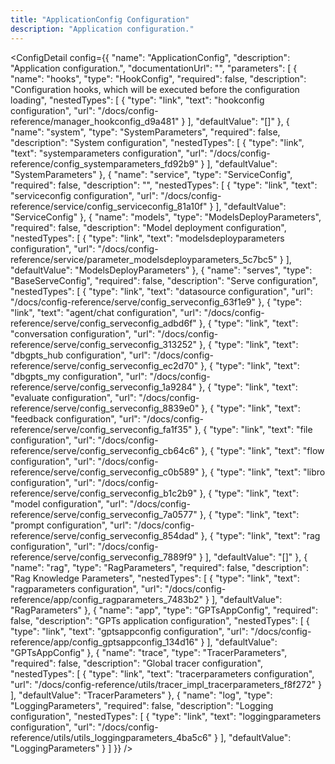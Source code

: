 ```yaml
---
title: "ApplicationConfig Configuration"
description: "Application configuration."
---
```



<ConfigDetail config={{
  "name": "ApplicationConfig",
  "description": "Application configuration.",
  "documentationUrl": "",
  "parameters": [
    {
      "name": "hooks",
      "type": "HookConfig",
      "required": false,
      "description": "Configuration hooks, which will be executed before the configuration loading",
      "nestedTypes": [
        {
          "type": "link",
          "text": "hookconfig configuration",
          "url": "/docs/config-reference/manager_hookconfig_d9a481"
        }
      ],
      "defaultValue": "[]"
    },
    {
      "name": "system",
      "type": "SystemParameters",
      "required": false,
      "description": "System configuration",
      "nestedTypes": [
        {
          "type": "link",
          "text": "systemparameters configuration",
          "url": "/docs/config-reference/config_systemparameters_fd92b9"
        }
      ],
      "defaultValue": "SystemParameters"
    },
    {
      "name": "service",
      "type": "ServiceConfig",
      "required": false,
      "description": "",
      "nestedTypes": [
        {
          "type": "link",
          "text": "serviceconfig configuration",
          "url": "/docs/config-reference/service/config_serviceconfig_81a10f"
        }
      ],
      "defaultValue": "ServiceConfig"
    },
    {
      "name": "models",
      "type": "ModelsDeployParameters",
      "required": false,
      "description": "Model deployment configuration",
      "nestedTypes": [
        {
          "type": "link",
          "text": "modelsdeployparameters configuration",
          "url": "/docs/config-reference/service/parameter_modelsdeployparameters_5c7bc5"
        }
      ],
      "defaultValue": "ModelsDeployParameters"
    },
    {
      "name": "serves",
      "type": "BaseServeConfig",
      "required": false,
      "description": "Serve configuration",
      "nestedTypes": [
        {
          "type": "link",
          "text": "datasource configuration",
          "url": "/docs/config-reference/serve/config_serveconfig_63f1e9"
        },
        {
          "type": "link",
          "text": "agent/chat configuration",
          "url": "/docs/config-reference/serve/config_serveconfig_adbd6f"
        },
        {
          "type": "link",
          "text": "conversation configuration",
          "url": "/docs/config-reference/serve/config_serveconfig_313252"
        },
        {
          "type": "link",
          "text": "dbgpts_hub configuration",
          "url": "/docs/config-reference/serve/config_serveconfig_ec2d70"
        },
        {
          "type": "link",
          "text": "dbgpts_my configuration",
          "url": "/docs/config-reference/serve/config_serveconfig_1a9284"
        },
        {
          "type": "link",
          "text": "evaluate configuration",
          "url": "/docs/config-reference/serve/config_serveconfig_8839e0"
        },
        {
          "type": "link",
          "text": "feedback configuration",
          "url": "/docs/config-reference/serve/config_serveconfig_fa1f35"
        },
        {
          "type": "link",
          "text": "file configuration",
          "url": "/docs/config-reference/serve/config_serveconfig_cb64c6"
        },
        {
          "type": "link",
          "text": "flow configuration",
          "url": "/docs/config-reference/serve/config_serveconfig_c0b589"
        },
        {
          "type": "link",
          "text": "libro configuration",
          "url": "/docs/config-reference/serve/config_serveconfig_b1c2b9"
        },
        {
          "type": "link",
          "text": "model configuration",
          "url": "/docs/config-reference/serve/config_serveconfig_7a0577"
        },
        {
          "type": "link",
          "text": "prompt configuration",
          "url": "/docs/config-reference/serve/config_serveconfig_854dad"
        },
        {
          "type": "link",
          "text": "rag configuration",
          "url": "/docs/config-reference/serve/config_serveconfig_7889f9"
        }
      ],
      "defaultValue": "[]"
    },
    {
      "name": "rag",
      "type": "RagParameters",
      "required": false,
      "description": "Rag Knowledge Parameters",
      "nestedTypes": [
        {
          "type": "link",
          "text": "ragparameters configuration",
          "url": "/docs/config-reference/app/config_ragparameters_7483b2"
        }
      ],
      "defaultValue": "RagParameters"
    },
    {
      "name": "app",
      "type": "GPTsAppConfig",
      "required": false,
      "description": "GPTs application configuration",
      "nestedTypes": [
        {
          "type": "link",
          "text": "gptsappconfig configuration",
          "url": "/docs/config-reference/app/config_gptsappconfig_134d16"
        }
      ],
      "defaultValue": "GPTsAppConfig"
    },
    {
      "name": "trace",
      "type": "TracerParameters",
      "required": false,
      "description": "Global tracer configuration",
      "nestedTypes": [
        {
          "type": "link",
          "text": "tracerparameters configuration",
          "url": "/docs/config-reference/utils/tracer_impl_tracerparameters_f8f272"
        }
      ],
      "defaultValue": "TracerParameters"
    },
    {
      "name": "log",
      "type": "LoggingParameters",
      "required": false,
      "description": "Logging configuration",
      "nestedTypes": [
        {
          "type": "link",
          "text": "loggingparameters configuration",
          "url": "/docs/config-reference/utils/utils_loggingparameters_4ba5c6"
        }
      ],
      "defaultValue": "LoggingParameters"
    }
  ]
}} />

